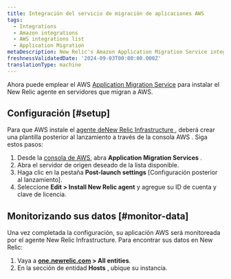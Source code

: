 ```yaml
---
title: Integración del servicio de migración de aplicaciones AWS
tags:
  - Integrations
  - Amazon integrations
  - AWS integrations list
  - Application Migration
metaDescription: New Relic's Amazon Application Migration Service integration
freshnessValidatedDate: '2024-09-03T00:00:00.000Z'
translationType: machine
---
```


Ahora puede emplear el AWS [Application Migration Service](https://docs.aws.amazon.com/mgn/latest/ug/what-is-application-migration-service.html) para instalar el New Relic agente en servidores que migran a AWS.

## Configuración [#setup]

Para que AWS instale el [agente deNew Relic Infrastructure ](/docs/infrastructure/install-infrastructure-agent/linux-installation/install-infrastructure-monitoring-agent-linux/), deberá crear una plantilla posterior al lanzamiento a través de la consola AWS . Siga estos pasos:

1. Desde la [consola de AWS](https://console.aws.amazon.com/mgn/home), abra <DNT>**Application Migration Services** </DNT>.
2. Abra el servidor de origen deseado de la lista disponible.
3. Haga clic en la pestaña **Post-launch settings** \[Configuración posterior al lanzamiento].
4. Seleccione **Edit &gt; Install New Relic agent** y agregue su ID de cuenta y clave de licencia.

## Monitorizando sus datos [#monitor-data]

Una vez completada la configuración, su aplicación AWS será monitoreada por el agente New Relic Infrastructure. Para encontrar sus datos en New Relic:

1. Vaya a <DNT>**[one.newrelic.com](https://one.newrelic.com/) &gt; All entities**</DNT>.
2. En la sección de entidad **Hosts** , ubique su instancia.